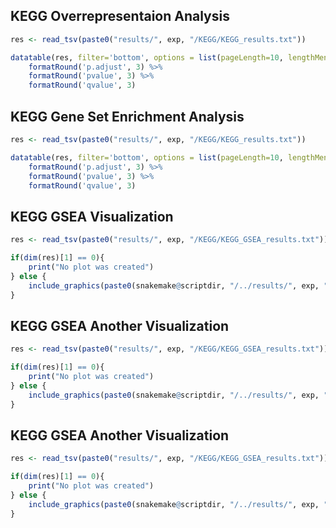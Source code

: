 ## KEGG Overrepresentaion Analysis

```r

res <- read_tsv(paste0("results/", exp, "/KEGG/KEGG_results.txt"))

datatable(res, filter='bottom', options = list(pageLength=10, lengthMenu = c(5, 10, 25), scrollX=T)) %>% 
	formatRound('p.adjust', 3) %>% 
	formatRound('pvalue', 3) %>% 
	formatRound('qvalue', 3)


```


## KEGG Gene Set Enrichment Analysis

```r

res <- read_tsv(paste0("results/", exp, "/KEGG/KEGG_results.txt"))

datatable(res, filter='bottom', options = list(pageLength=10, lengthMenu = c(5, 10, 25), scrollX=T)) %>% 
	formatRound('p.adjust', 3) %>% 
	formatRound('pvalue', 3) %>% 
	formatRound('qvalue', 3)


```


## KEGG GSEA Visualization
```r
res <- read_tsv(paste0("results/", exp, "/KEGG/KEGG_GSEA_results.txt"))

if(dim(res)[1] == 0){
	print("No plot was created")
} else {
	include_graphics(paste0(snakemake@scriptdir, "/../results/", exp, "/KEGG/",res$ID[1], '.kegg_gsea.png'))
}


```



## KEGG GSEA Another Visualization
```r
res <- read_tsv(paste0("results/", exp, "/KEGG/KEGG_GSEA_results.txt"))

if(dim(res)[1] == 0){
	print("No plot was created")
} else {
	include_graphics(paste0(snakemake@scriptdir, "/../results/", exp, "/KEGG/kegg_gsea_",res$ID[1], '_running.png'))
}


```

## KEGG GSEA Another Visualization
```r
res <- read_tsv(paste0("results/", exp, "/KEGG/KEGG_GSEA_results.txt"))

if(dim(res)[1] == 0){
	print("No plot was created")
} else {
	include_graphics(paste0(snakemake@scriptdir, "/../results/", exp, "/KEGG/bar_",res$ID[1], '.png'))
}


```

